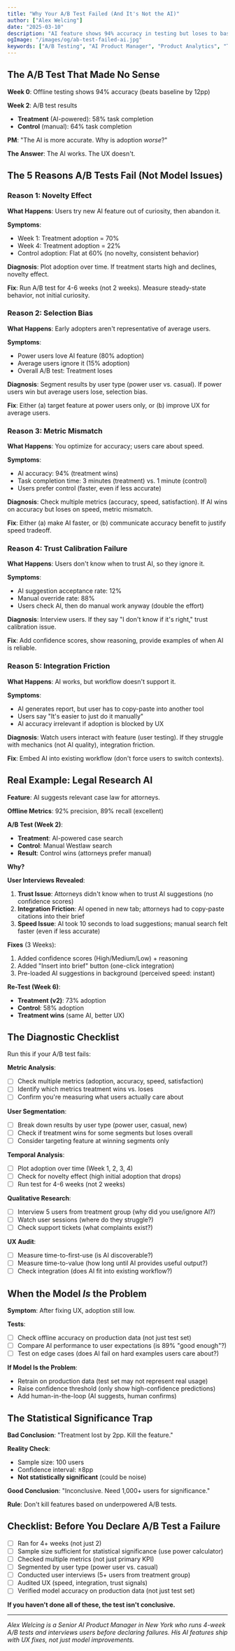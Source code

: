 ```yaml
---
title: "Why Your A/B Test Failed (And It's Not the AI)"
author: ["Alex Welcing"]
date: "2025-03-10"
description: "AI feature shows 94% accuracy in testing but loses to baseline in A/B test. The problem isn't the model—it's novelty effect, selection bias, or metric mismatch. Here's the diagnostic checklist."
ogImage: "/images/og/ab-test-failed-ai.jpg"
keywords: ["A/B Testing", "AI Product Manager", "Product Analytics", "Technical Product Manager", "Experimentation", "User Research", "AI UX"]
---
```


## The A/B Test That Made No Sense

**Week 0**: Offline testing shows 94% accuracy (beats baseline by 12pp)

**Week 2**: A/B test results
- **Treatment** (AI-powered): 58% task completion
- **Control** (manual): 64% task completion

**PM**: "The AI is more accurate. Why is adoption *worse*?"

**The Answer**: The AI works. The UX doesn't.

## The 5 Reasons A/B Tests Fail (Not Model Issues)

### Reason 1: Novelty Effect

**What Happens**: Users try new AI feature out of curiosity, then abandon it.

**Symptoms**:
- Week 1: Treatment adoption = 70%
- Week 4: Treatment adoption = 22%
- Control adoption: Flat at 60% (no novelty, consistent behavior)

**Diagnosis**: Plot adoption over time. If treatment starts high and declines, novelty effect.

**Fix**: Run A/B test for 4-6 weeks (not 2 weeks). Measure steady-state behavior, not initial curiosity.

### Reason 2: Selection Bias

**What Happens**: Early adopters aren't representative of average users.

**Symptoms**:
- Power users love AI feature (80% adoption)
- Average users ignore it (15% adoption)
- Overall A/B test: Treatment loses

**Diagnosis**: Segment results by user type (power user vs. casual). If power users win but average users lose, selection bias.

**Fix**: Either (a) target feature at power users only, or (b) improve UX for average users.

### Reason 3: Metric Mismatch

**What Happens**: You optimize for accuracy; users care about speed.

**Symptoms**:
- AI accuracy: 94% (treatment wins)
- Task completion time: 3 minutes (treatment) vs. 1 minute (control)
- Users prefer control (faster, even if less accurate)

**Diagnosis**: Check multiple metrics (accuracy, speed, satisfaction). If AI wins on accuracy but loses on speed, metric mismatch.

**Fix**: Either (a) make AI faster, or (b) communicate accuracy benefit to justify speed tradeoff.

### Reason 4: Trust Calibration Failure

**What Happens**: Users don't know when to trust AI, so they ignore it.

**Symptoms**:
- AI suggestion acceptance rate: 12%
- Manual override rate: 88%
- Users check AI, then do manual work anyway (double the effort)

**Diagnosis**: Interview users. If they say "I don't know if it's right," trust calibration issue.

**Fix**: Add confidence scores, show reasoning, provide examples of when AI is reliable.

### Reason 5: Integration Friction

**What Happens**: AI works, but workflow doesn't support it.

**Symptoms**:
- AI generates report, but user has to copy-paste into another tool
- Users say "It's easier to just do it manually"
- AI accuracy irrelevant if adoption is blocked by UX

**Diagnosis**: Watch users interact with feature (user testing). If they struggle with mechanics (not AI quality), integration friction.

**Fix**: Embed AI into existing workflow (don't force users to switch contexts).

## Real Example: Legal Research AI

**Feature**: AI suggests relevant case law for attorneys.

**Offline Metrics**: 92% precision, 89% recall (excellent)

**A/B Test (Week 2)**:
- **Treatment**: AI-powered case search
- **Control**: Manual Westlaw search
- **Result**: Control wins (attorneys prefer manual)

**Why?**

**User Interviews Revealed**:
1. **Trust Issue**: Attorneys didn't know when to trust AI suggestions (no confidence scores)
2. **Integration Friction**: AI opened in new tab; attorneys had to copy-paste citations into their brief
3. **Speed Issue**: AI took 10 seconds to load suggestions; manual search felt faster (even if less accurate)

**Fixes** (3 Weeks):
1. Added confidence scores (High/Medium/Low) + reasoning
2. Added "Insert into brief" button (one-click integration)
3. Pre-loaded AI suggestions in background (perceived speed: instant)

**Re-Test (Week 6)**:
- **Treatment (v2)**: 73% adoption
- **Control**: 58% adoption
- **Treatment wins** (same AI, better UX)

## The Diagnostic Checklist

Run this if your A/B test fails:

**Metric Analysis**:
- [ ] Check multiple metrics (adoption, accuracy, speed, satisfaction)
- [ ] Identify which metrics treatment wins vs. loses
- [ ] Confirm you're measuring what users actually care about

**User Segmentation**:
- [ ] Break down results by user type (power user, casual, new)
- [ ] Check if treatment wins for some segments but loses overall
- [ ] Consider targeting feature at winning segments only

**Temporal Analysis**:
- [ ] Plot adoption over time (Week 1, 2, 3, 4)
- [ ] Check for novelty effect (high initial adoption that drops)
- [ ] Run test for 4-6 weeks (not 2 weeks)

**Qualitative Research**:
- [ ] Interview 5 users from treatment group (why did you use/ignore AI?)
- [ ] Watch user sessions (where do they struggle?)
- [ ] Check support tickets (what complaints exist?)

**UX Audit**:
- [ ] Measure time-to-first-use (is AI discoverable?)
- [ ] Measure time-to-value (how long until AI provides useful output?)
- [ ] Check integration (does AI fit into existing workflow?)

## When the Model *Is* the Problem

**Symptom**: After fixing UX, adoption still low.

**Tests**:
- [ ] Check offline accuracy on production data (not just test set)
- [ ] Compare AI performance to user expectations (is 89% "good enough"?)
- [ ] Test on edge cases (does AI fail on hard examples users care about?)

**If Model Is the Problem**:
- Retrain on production data (test set may not represent real usage)
- Raise confidence threshold (only show high-confidence predictions)
- Add human-in-the-loop (AI suggests, human confirms)

## The Statistical Significance Trap

**Bad Conclusion**: "Treatment lost by 2pp. Kill the feature."

**Reality Check**:
- Sample size: 100 users
- Confidence interval: ±8pp
- **Not statistically significant** (could be noise)

**Good Conclusion**: "Inconclusive. Need 1,000+ users for significance."

**Rule**: Don't kill features based on underpowered A/B tests.

## Checklist: Before You Declare A/B Test a Failure

- [ ] Ran for 4+ weeks (not just 2)
- [ ] Sample size sufficient for statistical significance (use power calculator)
- [ ] Checked multiple metrics (not just primary KPI)
- [ ] Segmented by user type (power user vs. casual)
- [ ] Conducted user interviews (5+ users from treatment group)
- [ ] Audited UX (speed, integration, trust signals)
- [ ] Verified model accuracy on production data (not just test set)

**If you haven't done all of these, the test isn't conclusive.**

---

*Alex Welcing is a Senior AI Product Manager in New York who runs 4-week A/B tests and interviews users before declaring failures. His AI features ship with UX fixes, not just model improvements.*

